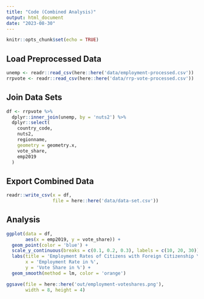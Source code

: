 ```yaml
---
title: "Code (Combined Analysis)"
output: html_document
date: "2023-08-30"
---
```


```r
knitr::opts_chunk$set(echo = TRUE)
```

## Load Preprocessed Data

```r
unemp <- readr::read_csv(here::here('data/employment-processed.csv'))
rrpvote <- readr::read_csv(here::here('data/rrp-vote-processed.csv'))
```

## Join Data Sets

```r
df <- rrpvote %>%
  dplyr::inner_join(unemp, by = 'nuts2') %>%
  dplyr::select(
    country_code,
    nuts2,
    regionname,
    geometry = geometry.x,
    vote_share,
    emp2019
  )
```

## Export Combined Data

```r
readr::write_csv(x = df,
                 file = here::here('data/data-set.csv'))
```

## Analysis

```r
ggplot(data = df,
       aes(x = emp2019, y = vote_share)) +
  geom_point(color = 'blue') +
  scale_y_continuous(breaks = c(0.1, 0.2, 0.3), labels = c(10, 20, 30)) +
  labs(title = 'Employment Rates of Citizens with Foreign Citizenship \nand Vote Shares of Nationalist and Radical Right Parties',
       x = 'Employment Rate in %',
       y = 'Vote Share in %') +
  geom_smooth(method = lm, color = 'orange')

ggsave(file = here::here('out/employment-voteshares.png'),
       width = 8, height = 4)
```
